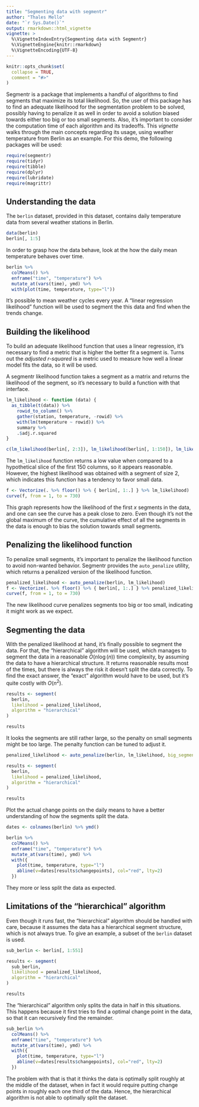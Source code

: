 ```yaml
---
title: "Segmenting data with segmentr"
author: "Thales Mello"
date: "`r Sys.Date()`"
output: rmarkdown::html_vignette
vignette: >
  %\VignetteIndexEntry{Segmenting data with Segmentr}
  %\VignetteEngine{knitr::rmarkdown}
  %\VignetteEncoding{UTF-8}
---
```


```r
knitr::opts_chunk$set(
  collapse = TRUE,
  comment = "#>"
)
```

Segmentr is a package that implements a handful of algorithms to find segments that maximize its total likelihood. So, the user of this package has to find an adequate likelihood for the segmentation problem to be solved, possibly having to penalize it as well in order to avoid a solution biased towards either too big or too small segments. Also, it's important to consider the computation time of each algorithm and its tradeoffs. This *vignette* walks through the main concepts regarding its usage, using weather temperature from Berlin as an example. For this demo, the following packages will be used:

```r
require(segmentr)
require(tidyr)
require(tibble)
require(dplyr)
require(lubridate)
require(magrittr)
```


## Understanding the data

The `berlin` dataset, provided in this dataset, contains daily temperature data from several weather stations in Berlin.

```r
data(berlin)
berlin[, 1:5]
```

In order to grasp how the data behave, look at the how the daily mean temperature behaves over time.

```r
berlin %>%
  colMeans() %>%
  enframe("time", "temperature") %>%
  mutate_at(vars(time), ymd) %>%
  with(plot(time, temperature, type="l"))
```

It's possible to mean weather cycles every year. A "linear regression likelihood" function will be used to segment the this data and find when the trends change.

## Building the likelihood

To build an adequate likelihood function that uses a linear regression, it's necessary to find a metric that is higher the better fit a segment is. Turns out the *adjusted r-squared* is a metric used to measure how well a linear model fits the data, so it will be used.

A segmentr likelihood function takes a segment as a matrix and returns the likelihood of the segment, so it's necessary to build a function with that interface.

```r
lm_likelihood <- function (data) {
  as_tibble(t(data)) %>%
    rowid_to_column() %>%
    gather(station, temperature, -rowid) %>%
    with(lm(temperature ~ rowid)) %>%
    summary %>%
    .$adj.r.squared
}

c(lm_likelihood(berlin[, 2:3]), lm_likelihood(berlin[, 1:150]), lm_likelihood(berlin))
```

The `lm_likelihood` function returns a low value when compared to a hypothetical slice of the first 150 columns, so it appears reasonable. However, the highest likelihood was obtained with a segment of size 2,
which indicates this function has a tendency to favor small data.

```r
f <- Vectorize(. %>% floor() %>% { berlin[, 1:.] } %>% lm_likelihood)
curve(f, from = 1, to = 730)
```

This graph represents how the likelihood of the first $x$ segments in the data, and one can see the curve has a peak close to zero. Even though it's not the global maximum of the curve, the cumulative effect of all the segments in the data is enough to bias the solution towards small segments.

## Penalizing the likelihood function

To penalize small segments, it's important to penalize the likelihood function to avoid non-wanted behavior. Segmentr provides the `auto_penalize` utility, which returns a penalized version of the likelihood function.

```r
penalized_likelihood <- auto_penalize(berlin, lm_likelihood)
f <- Vectorize(. %>% floor() %>% { berlin[, 1:.] } %>% penalized_likelihood)
curve(f, from = 1, to = 730)
```

The new likelihood curve penalizes segments too big or too small, indicating it might work as we expect.

## Segmenting the data

With the penalized likelihood at hand, it's finally possible to segment the data. For that, the "hierarchical" algorithm will be used, which manages to segment the data in a reasonable $O(n \log(n))$ time complexity, by assuming the data to have a hierarchical structure. It returns reasonable results most of the times, but there is always the risk it doesn't split the data correctly. To find the exact answer, the "exact" algorithm would have to be used, but it's quite costly with $O(n^2)$.

```r
results <- segment(
  berlin,
  likelihood = penalized_likelihood,
  algorithm = "hierarchical"
)

results
```

It looks the segments are still rather large, so the penalty on small segments might be too large. The penalty function can be tuned to adjust it.

```r
penalized_likelihood <- auto_penalize(berlin, lm_likelihood, big_segment_penalty = 10, small_segment_penalty = 1.1)

results <- segment(
  berlin,
  likelihood = penalized_likelihood,
  algorithm = "hierarchical"
)

results
```

Plot the actual change points on the daily means to have a better understanding of how the segments split the data.

```r
dates <- colnames(berlin) %>% ymd()

berlin %>%
  colMeans() %>%
  enframe("time", "temperature") %>%
  mutate_at(vars(time), ymd) %>%
  with({
    plot(time, temperature, type="l")
    abline(v=dates[results$changepoints], col="red", lty=2)
  })
```

They more or less split the data as expected.

## Limitations of the "hierarchical" algorithm

Even though it runs fast, the "hierarchical" algorithm should be handled with care, because it assumes the data has a hierarchical segment structure, which is not always true. To give an example, a subset of the `berlin` dataset is used.

```r
sub_berlin <- berlin[, 1:551]

results <- segment(
  sub_berlin,
  likelihood = penalized_likelihood,
  algorithm = "hierarchical"
)

results
```

The "hierarchical" algorithm only splits the data in half in this situations. This happens because it first tries to find a optimal change point in the data, so that it can recursively find the remainder. 

```r
sub_berlin %>%
  colMeans() %>%
  enframe("time", "temperature") %>%
  mutate_at(vars(time), ymd) %>%
  with({
    plot(time, temperature, type="l")
    abline(v=dates[results$changepoints], col="red", lty=2)
  })
```

The problem with that is that it thinks the data is optimally split roughly at the middle of the dataset, when in fact it would require putting change points in roughly each one third of the data. Hence, the hierarchical algorithm is not able to optimally split the dataset.
